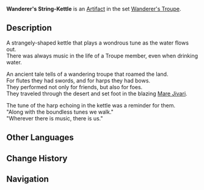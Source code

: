 {{Artifact Infobox
|image = Item Wanderer's String-Kettle.png
|set   = Wanderer's Troupe
|piece = Goblet of Eonothem
}}
{{Description|An ancient, strangely-shaped canteen. The interior is fitted with harp strings, which plays a wondrous tune as the water flows out.}}
'''Wanderer's String-Kettle''' is an [[Artifact]] in the set [[Wanderer's Troupe]].

==Description==
A strangely-shaped kettle that plays a wondrous tune as the water flows out.<br />There was always music in the life of a Troupe member, even when drinking water.

An ancient tale tells of a wandering troupe that roamed the land.<br />For flutes they had swords, and for harps they had bows.<br />They performed not only for friends, but also for foes.<br />They traveled through the desert and set foot in the blazing [[Mare Jivari]].

The tune of the harp echoing in the kettle was a reminder for them.<br />"Along with the boundless tunes we walk."<br />"Wherever there is music, there is us."

==Other Languages==
{{Other Languages
|en      = Wanderer's String-Kettle
|zhs     = 吟游者之壶
|zhs_rm  = Yínyóuzhě zhī Hú
|zht     = 吟遊者之壺
|zht_rm  = Yínyóuzhě zhī Hú
|zh_tl   = Wandering Bard's Kettle
|ja      = 吟遊者の水筒
|ja_rm   = Gin'yuusha no Suitou{{Assumed}}
|ja_tl   = Recital-Player's Water Flask
|ko      = 음유시인의 주전자
|ko_rm   = Eumyusiin-ui Jujeonja
|ko_tl   = Minstrel's Kettle
|es      = Cantimplora del Errante
|es_tl   = Wanderer's Water Bottle
|fr      = Gourde à cordes du ménestrel
|fr_tl   = String-Flask of the Minstrel
|ru      = Фляжка странника
|ru_tl   = 
|th      = Wanderer's String-Kettle
|vi      = Bình Nước Nhà Thơ
|vi_tl   = 
|de      = Bardenflasche
|de_tl   = Bard's Bottle
|id      = Wanderer's String-Kettle
|pt      = Chaleira do Bardo
|pt_tl   = 
}}

==Change History==
{{Change History|1.0}}

==Navigation==
{{Artifact Set Navbox|Wanderer's Troupe}}